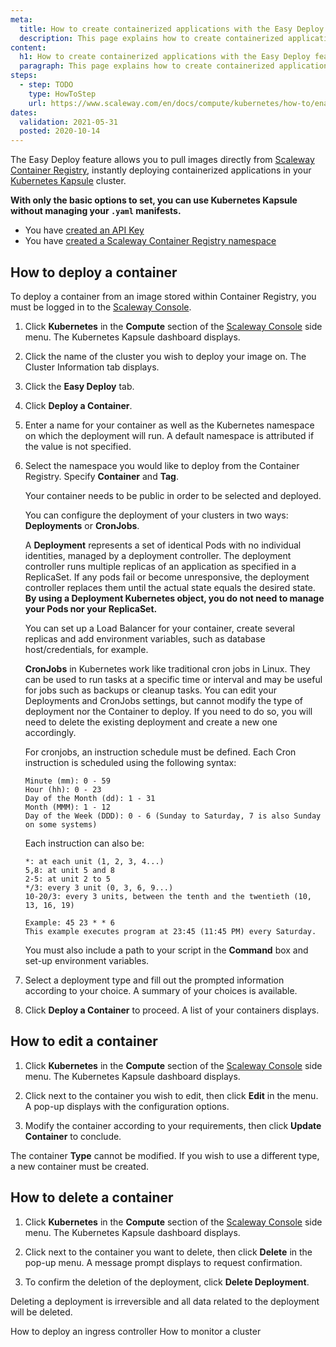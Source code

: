 ```yaml
---
meta:
  title: How to create containerized applications with the Easy Deploy feature
  description: This page explains how to create containerized applications with the Easy Deploy feature
content:
  h1: How to create containerized applications with the Easy Deploy feature
  paragraph: This page explains how to create containerized applications with the Easy Deploy feature
steps:
  - step: TODO
    type: HowToStep
    url: https://www.scaleway.com/en/docs/compute/kubernetes/how-to/enable-easy-deploy/
dates:
  validation: 2021-05-31
  posted: 2020-10-14
---
```



The Easy Deploy feature allows you to pull images directly from [Scaleway Container Registry](/compute/container-registry/concepts#container-registry), instantly deploying containerized applications in your [Kubernetes Kapsule](/compute/kubernetes/concepts#kubernetes-kapsule) cluster.

**With only the basic options to set, you can use Kubernetes Kapsule without managing your `.yaml` manifests.**

<Message type="requirement">

  - You have [created an API Key](/console/my-project/how-to/generate-api-key)
  - You have [created a Scaleway Container Registry namespace](/compute/container-registry/how-to/create-namespace)

</Message>

## How to deploy a container 

<Message type="note">

To deploy a container from an image stored within Container Registry, you must be logged in to the [Scaleway Console](https://console.scaleway.com/).

</Message>

1. Click **Kubernetes** in the **Compute** section of the [Scaleway Console](https://console.scaleway.com) side menu. The Kubernetes Kapsule dashboard displays.
  <Lightbox src="assets/scaleway-kubernetes-dashboard.png" alt="" />

2. Click the name of the cluster you wish to deploy your image on. The Cluster Information tab displays.
  <Lightbox src="assets/scaleway-cluster-information.png" alt="" />

3. Click the **Easy Deploy** tab.

4. Click **Deploy a Container**. 

5. Enter a name for your container as well as the Kubernetes namespace on which the deployment will run. A default namespace is attributed if the value is not specified.

6. Select the namespace you would like to deploy from the Container Registry. Specify **Container** and **Tag**.

    <Message type="note">

    Your container needs to be public in order to be selected and deployed.

    </Message>

    You can configure the deployment of your clusters in two ways: **Deployments** or **CronJobs**.

    A **Deployment** represents a set of identical Pods with no individual identities, managed by a deployment controller. The deployment controller runs multiple replicas of an application as specified in a ReplicaSet. If any pods fail or become unresponsive, the deployment controller replaces them until the actual state equals the desired state. **By using a Deployment Kubernetes object, you do not need to manage your Pods nor your ReplicaSet.**

    You can set up a Load Balancer for your container, create several replicas and add environment variables, such as database host/credentials, for example. 

    **CronJobs** in Kubernetes work like traditional cron jobs in Linux. They can be used to run tasks at a specific time or interval and may be useful for jobs such as backups or cleanup tasks. You can edit your Deployments and CronJobs settings, but cannot modify the type of deployment nor the Container to deploy. If you need to do so, you will need to delete the existing deployment and create a new one accordingly.

    For cronjobs, an instruction schedule must be defined. Each Cron instruction is scheduled using the following syntax:
    ```
    Minute (mm): 0 - 59
    Hour (hh): 0 - 23
    Day of the Month (dd): 1 - 31
    Month (MMM): 1 - 12
    Day of the Week (DDD): 0 - 6 (Sunday to Saturday, 7 is also Sunday on some systems)
    ```
    Each instruction can also be:
    ```
    *: at each unit (1, 2, 3, 4...)
    5,8: at unit 5 and 8
    2-5: at unit 2 to 5
    */3: every 3 unit (0, 3, 6, 9...)
    10-20/3: every 3 units, between the tenth and the twentieth (10, 13, 16, 19)
    
    Example: 45 23 * * 6
    This example executes program at 23:45 (11:45 PM) every Saturday.
    ``` 
    You must also include a path to your script in the **Command** box and set-up environment variables. 

7. Select a deployment type and fill out the prompted information according to your choice. A summary of your choices is available.

8. Click **Deploy a Container** to proceed. A list of your containers displays. 

## How to edit a container

1. Click **Kubernetes** in the **Compute** section of the [Scaleway Console](https://console.scaleway.com) side menu. The Kubernetes Kapsule dashboard displays.

2. Click <Icon name="edit" /> next to the container you wish to edit, then click **Edit** in the menu. A pop-up displays with the configuration options. 

3. Modify the container according to your requirements, then click **Update Container** to conclude. 
<Lightbox src="assets/scaleway-update-container.png" alt="" />

<Message type="note">

The container **Type** cannot be modified. If you wish to use a different type, a new container must be created. 

</Message>

## How to delete a container

1. Click **Kubernetes** in the **Compute** section of the [Scaleway Console](https://console.scaleway.com) side menu. The Kubernetes Kapsule dashboard displays.

2. Click <Icon name="edit" /> next to the container you want to delete, then click **Delete** in the pop-up menu. A message prompt displays to request confirmation.

3. To confirm the deletion of the deployment, click **Delete Deployment**.

<Message type="important">

Deleting a deployment is irreversible and all data related to the deployment will be deleted. 

</Message>

<Navigation title="See Also">
  <PreviousButton to="/compute/kubernetes/how-to/deploy-ingress-controller/">How to deploy an ingress controller</PreviousButton>
  <NextButton to="/compute/kubernetes/how-to/monitor-cluster/">How to monitor a cluster</NextButton>
</Navigation>
